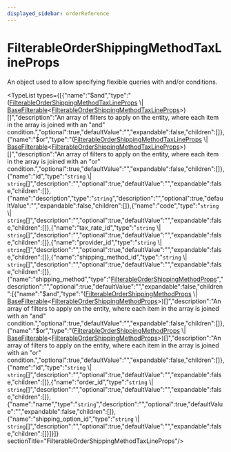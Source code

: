 ```yaml
---
displayed_sidebar: orderReference
---
```



# FilterableOrderShippingMethodTaxLineProps

An object used to allow specifying flexible queries with and/or conditions.

<TypeList types={[{"name":"$and","type":"([FilterableOrderShippingMethodTaxLineProps](order.FilterableOrderShippingMethodTaxLineProps.mdx) \\| [BaseFilterable](order.BaseFilterable.mdx)&#60;[FilterableOrderShippingMethodTaxLineProps](order.FilterableOrderShippingMethodTaxLineProps.mdx)&#62;)[]","description":"An array of filters to apply on the entity, where each item in the array is joined with an \"and\" condition.","optional":true,"defaultValue":"","expandable":false,"children":[]},{"name":"$or","type":"([FilterableOrderShippingMethodTaxLineProps](order.FilterableOrderShippingMethodTaxLineProps.mdx) \\| [BaseFilterable](order.BaseFilterable.mdx)&#60;[FilterableOrderShippingMethodTaxLineProps](order.FilterableOrderShippingMethodTaxLineProps.mdx)&#62;)[]","description":"An array of filters to apply on the entity, where each item in the array is joined with an \"or\" condition.","optional":true,"defaultValue":"","expandable":false,"children":[]},{"name":"id","type":"`string` \\| `string`[]","description":"","optional":true,"defaultValue":"","expandable":false,"children":[]},{"name":"description","type":"`string`","description":"","optional":true,"defaultValue":"","expandable":false,"children":[]},{"name":"code","type":"`string` \\| `string`[]","description":"","optional":true,"defaultValue":"","expandable":false,"children":[]},{"name":"tax_rate_id","type":"`string` \\| `string`[]","description":"","optional":true,"defaultValue":"","expandable":false,"children":[]},{"name":"provider_id","type":"`string` \\| `string`[]","description":"","optional":true,"defaultValue":"","expandable":false,"children":[]},{"name":"shipping_method_id","type":"`string` \\| `string`[]","description":"","optional":true,"defaultValue":"","expandable":false,"children":[]},{"name":"shipping_method","type":"[FilterableOrderShippingMethodProps](order.FilterableOrderShippingMethodProps.mdx)","description":"","optional":true,"defaultValue":"","expandable":false,"children":[{"name":"$and","type":"([FilterableOrderShippingMethodProps](order.FilterableOrderShippingMethodProps.mdx) \\| [BaseFilterable](order.BaseFilterable.mdx)&#60;[FilterableOrderShippingMethodProps](order.FilterableOrderShippingMethodProps.mdx)&#62;)[]","description":"An array of filters to apply on the entity, where each item in the array is joined with an \"and\" condition.","optional":true,"defaultValue":"","expandable":false,"children":[]},{"name":"$or","type":"([FilterableOrderShippingMethodProps](order.FilterableOrderShippingMethodProps.mdx) \\| [BaseFilterable](order.BaseFilterable.mdx)&#60;[FilterableOrderShippingMethodProps](order.FilterableOrderShippingMethodProps.mdx)&#62;)[]","description":"An array of filters to apply on the entity, where each item in the array is joined with an \"or\" condition.","optional":true,"defaultValue":"","expandable":false,"children":[]},{"name":"id","type":"`string` \\| `string`[]","description":"","optional":true,"defaultValue":"","expandable":false,"children":[]},{"name":"order_id","type":"`string` \\| `string`[]","description":"","optional":true,"defaultValue":"","expandable":false,"children":[]},{"name":"name","type":"`string`","description":"","optional":true,"defaultValue":"","expandable":false,"children":[]},{"name":"shipping_option_id","type":"`string` \\| `string`[]","description":"","optional":true,"defaultValue":"","expandable":false,"children":[]}]}]}  sectionTitle="FilterableOrderShippingMethodTaxLineProps"/>

